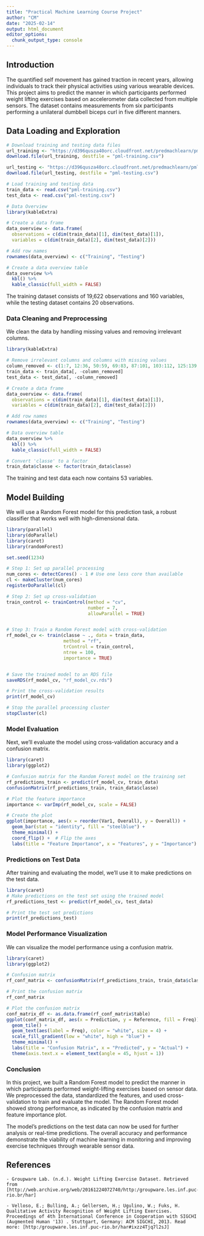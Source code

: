---
title: "Practical Machine Learning Course Project"
author: "CM"
date: "2025-02-14"
output: html_document
editor_options: 
  chunk_output_type: console
---

## Introduction

The quantified self movement has gained traction in recent years, allowing individuals to track their physical activities using various wearable devices. This project aims to predict the manner in which participants performed weight lifting exercises based on accelerometer data collected from multiple sensors. The dataset contains measurements from six participants performing a unilateral dumbbell biceps curl in five different manners.


## Data Loading and Exploration

```{r Data Loading and Exploration, message=FALSE, warning=FALSE}
# Download training and testing data files 
url_training <- "https://d396qusza40orc.cloudfront.net/predmachlearn/pml-training.csv"
download.file(url_training, destfile = "pml-training.csv")

url_testing <- "https://d396qusza40orc.cloudfront.net/predmachlearn/pml-testing.csv"
download.file(url_testing, destfile = "pml-testing.csv")

# Load training and testing data
train_data <- read.csv("pml-training.csv")
test_data <- read.csv("pml-testing.csv")

```


```{r Data Overview}
# Data Overview
library(kableExtra)

# Create a data frame 
data_overview <- data.frame(
  observations = c(dim(train_data)[1], dim(test_data)[1]),  
  variables = c(dim(train_data)[2], dim(test_data)[2]))

# Add row names 
rownames(data_overview) <- c("Training", "Testing")

# Create a data overview table
data_overview %>%
  kbl() %>%
  kable_classic(full_width = FALSE)

```

The training dataset consists of 19,622 observations and 160 variables, while the testing dataset contains 20 observations.


### Data Cleaning and Preprocessing

We clean the data by handling missing values and removing irrelevant columns.

```{r Data Cleaning and Preprocessing}
library(kableExtra)

# Remove irrelevant columns and columns with missing values
column_removed <- c(1:7, 12:36, 50:59, 69:83, 87:101, 103:112, 125:139, 141:150)
train_data <- train_data[, -column_removed]
test_data <- test_data[, -column_removed]

# Create a data frame 
data_overview <- data.frame(
  observations = c(dim(train_data)[1], dim(test_data)[1]),  
  variables = c(dim(train_data)[2], dim(test_data)[2]))

# Add row names 
rownames(data_overview) <- c("Training", "Testing")

# Data overview table
data_overview %>%
  kbl() %>%
  kable_classic(full_width = FALSE)

# Convert 'classe' to a factor
train_data$classe <- factor(train_data$classe)

```

The training and test data each now contains 53 variables.


## Model Building

We will use a Random Forest model for this prediction task, a robust classifier that works well with high-dimensional data.

```{r model-building, message=FALSE, warning=FALSE}
library(parallel)
library(doParallel)
library(caret)
library(randomForest)

set.seed(1234)

# Step 1: Set up parallel processing
num_cores <- detectCores() - 1 # Use one less core than available
cl <- makeCluster(num_cores)
registerDoParallel(cl)

# Step 2: Set up cross-validation
train_control <- trainControl(method = "cv",
                              number = 7,
                              allowParallel = TRUE)


# Step 3: Train a Random Forest model with cross-validation
rf_model_cv <- train(classe ~ ., data = train_data,
                     method = "rf",
                     trControl = train_control,
                     ntree = 100,
                     importance = TRUE)


# Save the trained model to an RDS file
saveRDS(rf_model_cv, "rf_model_cv.rds")

# Print the cross-validation results
print(rf_model_cv)

# Stop the parallel processing cluster
stopCluster(cl)

```


### Model Evaluation

Next, we'll evaluate the model using cross-validation accuracy and a confusion matrix.

```{r model-evaluation, message=FALSE, warning=FALSE}
library(caret)
library(ggplot2)

# Confusion matrix for the Random Forest model on the training set
rf_predictions_train <- predict(rf_model_cv, train_data)
confusionMatrix(rf_predictions_train, train_data$classe)

# Plot the feature importance
importance <- varImp(rf_model_cv, scale = FALSE)

# Create the plot
ggplot(importance, aes(x = reorder(Var1, Overall), y = Overall)) +
  geom_bar(stat = "identity", fill = "steelblue") +
  theme_minimal() +
  coord_flip() +  # Flip the axes
  labs(title = "Feature Importance", x = "Features", y = "Importance")

```

 
### Predictions on Test Data

After training and evaluating the model, we'll use it to make predictions on the test data.

```{r predictions}
library(caret)
# Make predictions on the test set using the trained model
rf_predictions_test <- predict(rf_model_cv, test_data)

# Print the test set predictions
print(rf_predictions_test)

```


### Model Performance Visualization

We can visualize the model performance using a confusion matrix.

```{r confusion-matrix, fig.height=5, fig.width=7}
library(caret)
library(ggplot2)

# Confusion matrix
rf_conf_matrix <- confusionMatrix(rf_predictions_train, train_data$classe)

# Print the confusion matrix
rf_conf_matrix

# Plot the confusion matrix
conf_matrix_df <- as.data.frame(rf_conf_matrix$table)
ggplot(conf_matrix_df, aes(x = Prediction, y = Reference, fill = Freq)) +
  geom_tile() +
  geom_text(aes(label = Freq), color = "white", size = 4) +
  scale_fill_gradient(low = "white", high = "blue") +
  theme_minimal() +
  labs(title = "Confusion Matrix", x = "Predicted", y = "Actual") +
  theme(axis.text.x = element_text(angle = 45, hjust = 1))

```


### Conclusion

In this project, we built a Random Forest model to predict the manner in which participants performed weight-lifting exercises based on sensor data. We preprocessed the data, standardized the features, and used cross-validation to train and evaluate the model. The Random Forest model showed strong performance, as indicated by the confusion matrix and feature importance plot.

The model's predictions on the test data can now be used for further analysis or real-time predictions. The overall accuracy and performance demonstrate the viability of machine learning in monitoring and improving exercise techniques through wearable sensor data.


## References

```**
- Groupware Lab. (n.d.). Weight Lifting Exercise Dataset. Retrieved from 
[http://web.archive.org/web/20161224072740/http:/groupware.les.inf.puc-rio.br/har]

- Velloso, E.; Bulling, A.; Gellersen, H.; Ugulino, W.; Fuks, H. Qualitative Activity Recognition of Weight Lifting Exercises. Proceedings of 4th International Conference in Cooperation with SIGCHI (Augmented Human '13) . Stuttgart, Germany: ACM SIGCHI, 2013. Read more: [http:/groupware.les.inf.puc-rio.br/har#ixzz4Tjq7l2sJ]

```